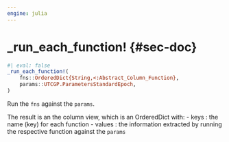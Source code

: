 ```yaml
---
engine: julia
---
```


# _run_each_function! {#sec-doc}
    

::: {.callout-note appearance="simple" title="docblock" collapse=false}    


```julia
#| eval: false
_run_each_function!(
    fns::OrderedDict{String,<:Abstract_Column_Function},
    params::UTCGP.ParametersStandardEpoch,
)

```

Run the `fns` against the `params`. 
 
The result is an the column view, which is an OrderedDict with:      - keys : the name (key) for each function     - values : the information extracted by running the respective function against the `params`  
 


:::
    

